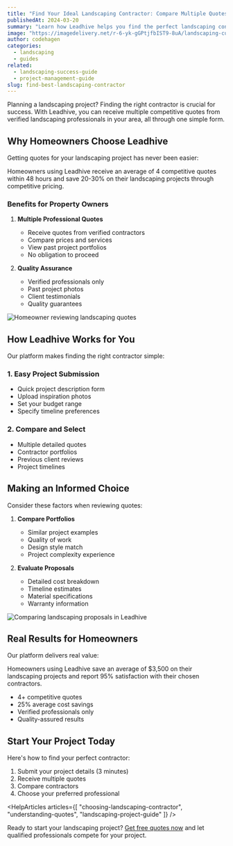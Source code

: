 ```yaml
---
title: "Find Your Ideal Landscaping Contractor: Compare Multiple Quotes Instantly"
publishedAt: 2024-03-20
summary: "Learn how Leadhive helps you find the perfect landscaping contractor by getting multiple competitive quotes from verified professionals in your area."
image: "https://imagedelivery.net/r-6-yk-gGPtjfbIST9-8uA/landscaping-customer-guide/public"
author: codehagen
categories:
  - landscaping
  - guides
related:
  - landscaping-success-guide
  - project-management-guide
slug: find-best-landscaping-contractor
---
```


Planning a landscaping project? Finding the right contractor is crucial for success. With Leadhive, you can receive multiple competitive quotes from verified landscaping professionals in your area, all through one simple form.

## Why Homeowners Choose Leadhive

Getting quotes for your landscaping project has never been easier:

<Note variant="info">
Homeowners using Leadhive receive an average of 4 competitive quotes within 48 hours and save 20-30% on their landscaping projects through competitive pricing.
</Note>

### Benefits for Property Owners

1. **Multiple Professional Quotes**
   - Receive quotes from verified contractors
   - Compare prices and services
   - View past project portfolios
   - No obligation to proceed

2. **Quality Assurance**
   - Verified professionals only
   - Past project photos
   - Client testimonials
   - Quality guarantees

<Image
  alt="Homeowner reviewing landscaping quotes"
  src="https://imagedelivery.net/r-6-yk-gGPtjfbIST9-8uA/landscaping-quotes/public"
  width={1200}
  height={675}
/>

## How Leadhive Works for You

Our platform makes finding the right contractor simple:

### 1. Easy Project Submission
- Quick project description form
- Upload inspiration photos
- Set your budget range
- Specify timeline preferences

### 2. Compare and Select
- Multiple detailed quotes
- Contractor portfolios
- Previous client reviews
- Project timelines

<Quote
  author="James Wilson"
  authorSrc="https://imagedelivery.net/r-6-yk-gGPtjfbIST9-8uA/homeowner-profile/public"
  title="Homeowner"
  company="Sydney"
  companySrc="https://imagedelivery.net/r-6-yk-gGPtjfbIST9-8uA/sydney-icon/public"
  text="I received 5 detailed quotes for my garden renovation. Being able to compare portfolios and prices helped me find the perfect contractor. The project came in under budget and looks amazing!"
/>

## Making an Informed Choice

Consider these factors when reviewing quotes:

1. **Compare Portfolios**
   - Similar project examples
   - Quality of work
   - Design style match
   - Project complexity experience

2. **Evaluate Proposals**
   - Detailed cost breakdown
   - Timeline estimates
   - Material specifications
   - Warranty information

<Image
  alt="Comparing landscaping proposals in Leadhive"
  src="https://imagedelivery.net/r-6-yk-gGPtjfbIST9-8uA/compare-landscaping/public"
  width={1200}
  height={675}
/>

## Real Results for Homeowners

Our platform delivers real value:

<Note variant="success">
Homeowners using Leadhive save an average of $3,500 on their landscaping projects and report 95% satisfaction with their chosen contractors.
</Note>

- 4+ competitive quotes
- 25% average cost savings
- Verified professionals only
- Quality-assured results

## Start Your Project Today

Here's how to find your perfect contractor:

1. Submit your project details (3 minutes)
2. Receive multiple quotes
3. Compare contractors
4. Choose your preferred professional

<HelpArticles
  articles={[
    "choosing-landscaping-contractor",
    "understanding-quotes",
    "landscaping-project-guide"
  ]}
/>

Ready to start your landscaping project? [Get free quotes now](/landscaping) and let qualified professionals compete for your project. 